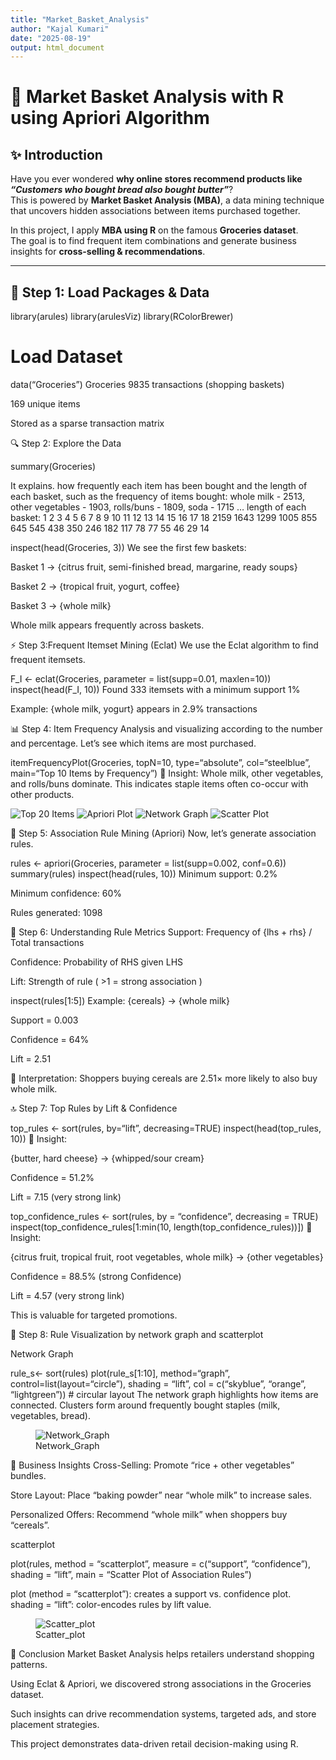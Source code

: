 ---
title: "Market_Basket_Analysis"
author: "Kajal Kumari"
date: "2025-08-19"
output: html_document
---




# 🛒 Market Basket Analysis with R using Apriori Algorithm

## ✨ Introduction

Have you ever wondered **why online stores recommend products like *“Customers who bought bread also bought butter”***?  
This is powered by **Market Basket Analysis (MBA)**, a data mining technique that uncovers hidden associations between items purchased together.

In this project, I apply **MBA using R** on the famous **Groceries dataset**.  
The goal is to find frequent item combinations and generate business insights for **cross-selling & recommendations**.

---

## 📂 Step 1: Load Packages & Data

library(arules)
library(arulesViz)
library(RColorBrewer)

# Load Dataset
data("Groceries")
Groceries
9835 transactions (shopping baskets)

169 unique items

Stored as a sparse transaction matrix

🔍 Step 2: Explore the Data

summary(Groceries)

It explains. how frequently each item has been bought and the length of each basket, 
such as the frequency of items bought:
  whole milk - 2513,  other vegetables - 1903, rolls/buns - 1809, soda - 1715 ...
length of each basket:
   1    2    3    4    5    6    7    8    9   10   11   12   13   14   15   16   17   18 
2159 1643 1299 1005  855  645  545  438  350  246  182  117   78   77   55   46   29   14 

inspect(head(Groceries, 3))
We see the first few baskets: 

Basket 1 → {citrus fruit, semi-finished bread, margarine, ready soups}

Basket 2 → {tropical fruit, yogurt, coffee}

Basket 3 → {whole milk}

Whole milk appears frequently across baskets.

⚡ Step 3:Frequent Itemset Mining (Eclat)
We use the Eclat algorithm to find frequent itemsets.


F_I <- eclat(Groceries, parameter = list(supp=0.01, maxlen=10))
inspect(head(F_I, 10))
Found 333 itemsets with a minimum support 1%

Example: {whole milk, yogurt} appears in 2.9% transactions

📊 Step 4:  Item Frequency Analysis and visualizing according to the number and percentage.
Let’s see which items are most purchased.


itemFrequencyPlot(Groceries, topN=10, type="absolute",
                  col="steelblue", main="Top 10 Items by Frequency")
📝 Insight: Whole milk, other vegetables, and rolls/buns dominate.
This indicates staple items often co-occur with other products.

![Top 20 Items](images/frequent_item_plot.png)
![Apriori Plot](images/frequent_items_plot_apriori.png)
![Network Graph](images/Network_Graph.png)
![Scatter Plot](images/Scatter_plot.png)


📐 Step 5: Association Rule Mining (Apriori)
Now, let’s generate association rules.

rules <- apriori(Groceries, parameter = list(supp=0.002, conf=0.6))
summary(rules)
inspect(head(rules, 10))
Minimum support: 0.2%

Minimum confidence: 60%

Rules generated: 1098

📌 Step 6: Understanding Rule Metrics
Support: Frequency of {lhs + rhs} / Total transactions

Confidence: Probability of RHS given LHS

Lift: Strength of rule ( >1 = strong association )


inspect(rules[1:5])
Example:
{cereals} → {whole milk}

Support = 0.003

Confidence = 64%

Lift = 2.51

📝 Interpretation: Shoppers buying cereals are 2.51× more likely to also buy whole milk.

🔝 Step 7: Top Rules by Lift & Confidence

top_rules <- sort(rules, by="lift", decreasing=TRUE)
inspect(head(top_rules, 10))
📝 Insight:

{butter, hard cheese} -> {whipped/sour cream}

Confidence = 51.2%

Lift = 7.15 (very strong link)

top_confidence_rules <- sort(rules, by = "confidence", decreasing = TRUE)
inspect(top_confidence_rules[1:min(10, length(top_confidence_rules))])
📝 Insight:

{citrus fruit, tropical fruit, root vegetables, whole milk} -> {other vegetables}

Confidence = 88.5% (strong Confidence)

Lift = 4.57 (very strong link)

This is valuable for targeted promotions.

🎨 Step 8: Rule Visualization by network graph and scatterplot

Network Graph

rule_s<- sort(rules)
plot(rule_s[1:10], method="graph", control=list(layout="circle"), shading = "lift", col = c("skyblue", "orange", "lightgreen"))  # circular layout
The network graph highlights how items are connected.
Clusters form around frequently bought staples (milk, vegetables, bread).

![Network_Graph](images/Network_Graph.png)

🚀 Business Insights
Cross-Selling: Promote “rice + other vegetables” bundles.

Store Layout: Place “baking powder” near “whole milk” to increase sales.

Personalized Offers: Recommend “whole milk” when shoppers buy “cereals”.

scatterplot

plot(rules, method = "scatterplot", measure = c("support", "confidence"), shading = "lift", main = "Scatter Plot of Association Rules")

plot (method = "scatterplot"): creates a support vs. confidence plot.
shading = "lift": color-encodes rules by lift value.

![Scatter_plot](images/Scatter_plot.png)

📝 Conclusion
Market Basket Analysis helps retailers understand shopping patterns.

Using Eclat & Apriori, we discovered strong associations in the Groceries dataset.

Such insights can drive recommendation systems, targeted ads, and store placement strategies.


This project demonstrates data-driven retail decision-making using R.











